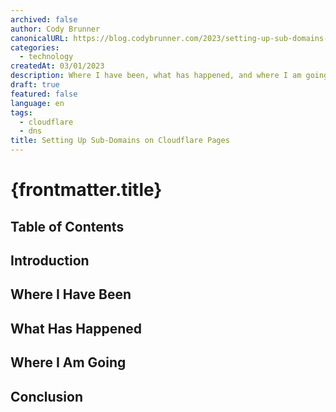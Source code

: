 ```yaml
---
archived: false
author: Cody Brunner
canonicalURL: https://blog.codybrunner.com/2023/setting-up-sub-domains-on-cloudflare-pages
categories:
  - technology
createdAt: 03/01/2023
description: Where I have been, what has happened, and where I am going in 2023.
draft: true
featured: false
language: en
tags:
  - cloudflare
  - dns
title: Setting Up Sub-Domains on Cloudflare Pages
---
```



# {frontmatter.title}

## Table of Contents

## Introduction

## Where I Have Been

## What Has Happened

## Where I Am Going

## Conclusion

<Signature />
